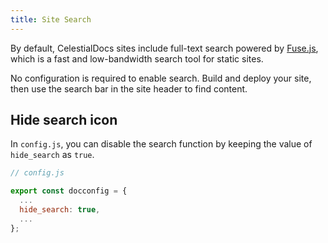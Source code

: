 ```yaml
---
title: Site Search
---
```

By default, CelestialDocs sites include full-text search powered by [Fuse.js](https://www.fusejs.io/), which is a fast and low-bandwidth search tool for static sites.

No configuration is required to enable search. Build and deploy your site, then use the search bar in the site header to find content.

## Hide search icon

In `config.js`, you can disable the search function by keeping the value of `hide_search` as `true`.

```js
// config.js

export const docconfig = {
  ...
  hide_search: true,
  ...
};
```
